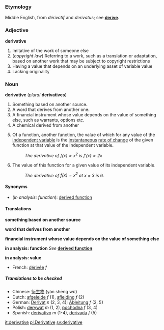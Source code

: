 ===Etymology===
Middle English, from {{F.}} ''dérivatif'' and {{L.}} ''derivatus''; see '''[[derive]]'''.

===Adjective===
'''derivative'''

#Imitative of the work of someone else
#(''copyright law'') Referring to a work, such as a translation or adaptation, based on another work that may be subject to copyright restrictions
#Having a value that depends on an underlying asset of variable value
#Lacking originality

===Noun===
'''derivative''' (''plural'' '''derivatives''')

#Something based on another source.
#A word that derives from another one.
#A financial instrument whose value depends on the value of something else, such as warrants, options etc.
#A chemical derived from another
#{{analysis}} Of a function, another function, the value of which for any value of the [[independent variable]] is the [[instantaneous]] [[rate of change]] of the given function at that value of the independent variable.
#:''The derivative of <math>f(x) = x^2</math> is <math>f'(x) = 2x</math>''
#{{analysis}} The value of this function for a given value of its independent variable.
#:''The derivative of <math>f(x) = x^2</math> at x = 3 is 6.''

====Synonyms====
*(''in analysis: function''): [[derived function]]

====Translations====

'''something based on another source'''
{{top}}
{{mid}}
{{bottom}}

'''word that derives from another'''
{{top}}
{{mid}}
{{bottom}}

'''financial instrument whose value depends on the value of something else'''
{{top}}
{{mid}}
{{bottom}}

'''in analysis: function'''
''See'' '''[[derived function]]'''

'''in analysis: value'''
{{top}}
*French: [[dérivée]] ''f''
{{mid}}
{{bottom}}

=====Translations to be checked=====
<!--Remove this section once all of the translations below have been moved into the tables above.-->
{{checktrans}}

*Chinese: [[衍生物]] (yán shēng wù)
*Dutch: [[afgeleide]] ''f'' (1), [[afleiding]] ''f'' (2)
*German: [[Derivat]] ''n'' (2, 3, 4); [[Ableitung]] ''f'' (2, 5)
*Polish: [[derywat]] ''m'' (1, 2), [[pochodna]] ''f'' (3, 4)
*Spanish: [[derivativo]] ''m'' (1-4), [[derivada]] ''f'' (5)

[[it:derivative]]
[[pl:Derivative]]
[[sv:derivative]]
